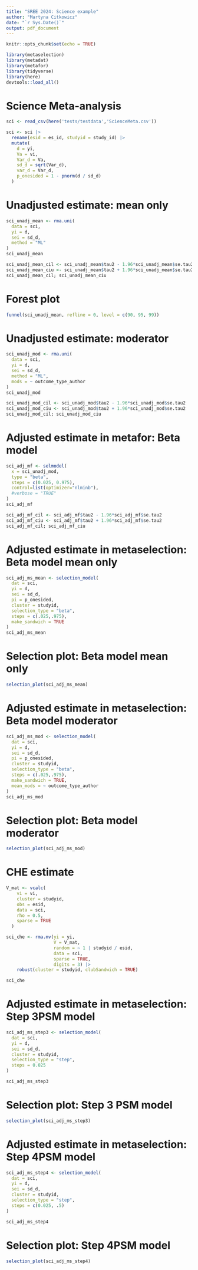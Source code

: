 ```yaml
---
title: "SREE 2024: Science example"
author: "Martyna Citkowicz"
date: "`r Sys.Date()`"
output: pdf_document
---
```


```r
knitr::opts_chunk$set(echo = TRUE)

```


```r
library(metaselection)
library(metadat)
library(metafor)
library(tidyverse)
library(here)
devtools::load_all()

```

# Science Meta-analysis
```r
sci <- read_csv(here('tests/testdata','ScienceMeta.csv'))

sci <- sci |>
  rename(esid = es_id, studyid = study_id) |>
  mutate(
    d = yi,
    Va = vi,
    Var_d = Va,
    sd_d = sqrt(Var_d),
    var_d = Var_d,
    p_onesided = 1 - pnorm(d / sd_d)
  )
```

# Unadjusted estimate: mean only
```r
sci_unadj_mean <- rma.uni(
  data = sci,
  yi = d,
  sei = sd_d,
  method = "ML"
)
sci_unadj_mean

sci_unadj_mean_cil <- sci_unadj_mean$tau2 - 1.96*sci_unadj_mean$se.tau2
sci_unadj_mean_ciu <- sci_unadj_mean$tau2 + 1.96*sci_unadj_mean$se.tau2
sci_unadj_mean_cil; sci_unadj_mean_ciu
```

# Forest plot
```r
funnel(sci_unadj_mean, refline = 0, level = c(90, 95, 99))
```

# Unadjusted estimate: moderator
```r
sci_unadj_mod <- rma.uni(
  data = sci,
  yi = d,
  sei = sd_d,
  method = "ML",
  mods = ~ outcome_type_author
)
sci_unadj_mod

sci_unadj_mod_cil <- sci_unadj_mod$tau2 - 1.96*sci_unadj_mod$se.tau2
sci_unadj_mod_ciu <- sci_unadj_mod$tau2 + 1.96*sci_unadj_mod$se.tau2
sci_unadj_mod_cil; sci_unadj_mod_ciu
```

# Adjusted estimate in metafor: Beta model
```r
sci_adj_mf <- selmodel(
  x = sci_unadj_mod,
  type = "beta",
  steps = c(0.025, 0.975),
  control=list(optimizer="nlminb"),
  #verbose = "TRUE"
)
sci_adj_mf

sci_adj_mf_cil <- sci_adj_mf$tau2 - 1.96*sci_adj_mf$se.tau2
sci_adj_mf_ciu <- sci_adj_mf$tau2 + 1.96*sci_adj_mf$se.tau2
sci_adj_mf_cil; sci_adj_mf_ciu
```

# Adjusted estimate in metaselection: Beta model mean only
```r
sci_adj_ms_mean <- selection_model(
  dat = sci,
  yi = d,
  sei = sd_d,
  pi = p_onesided,
  cluster = studyid,
  selection_type = "beta",
  steps = c(.025,.975),
  make_sandwich = TRUE
)
sci_adj_ms_mean
```

# Selection plot: Beta model mean only
```r
selection_plot(sci_adj_ms_mean)
```

# Adjusted estimate in metaselection: Beta model moderator
```r
sci_adj_ms_mod <- selection_model(
  dat = sci,
  yi = d,
  sei = sd_d,
  pi = p_onesided,
  cluster = studyid,
  selection_type = "beta",
  steps = c(.025,.975),
  make_sandwich = TRUE,
  mean_mods = ~ outcome_type_author
)
sci_adj_ms_mod
```

# Selection plot: Beta model moderator
```r
selection_plot(sci_adj_ms_mod)
```

# CHE estimate
```r
V_mat <- vcalc(
    vi = vi, 
    cluster = studyid,
    obs = esid, 
    data = sci,
    rho = 0.5,
    sparse = TRUE
  )

sci_che <- rma.mv(yi = yi,
                  V = V_mat,
                  random = ~ 1 | studyid / esid, 
                  data = sci, 
                  sparse = TRUE, 
                  digits = 3) |> 
    robust(cluster = studyid, clubSandwich = TRUE)

sci_che
```

# Adjusted estimate in metaselection: Step 3PSM model
```r
sci_adj_ms_step3 <- selection_model(
  dat = sci, 
  yi = d,
  sei = sd_d,
  cluster = studyid,
  selection_type = "step",
  steps = 0.025
)

sci_adj_ms_step3
```

# Selection plot: Step 3 PSM model
```r
selection_plot(sci_adj_ms_step3)
```

# Adjusted estimate in metaselection: Step 4PSM model
```r
sci_adj_ms_step4 <- selection_model(
  dat = sci, 
  yi = d,
  sei = sd_d,
  cluster = studyid,
  selection_type = "step",
  steps = c(0.025, .5)
)

sci_adj_ms_step4
```

# Selection plot: Step 4PSM model
```r
selection_plot(sci_adj_ms_step4)
```
